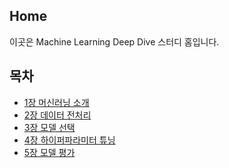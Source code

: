 ## Home

이곳은 Machine Learning Deep Dive 스터디 홈입니다.

## 목차

- [1장 머신러닝 소개](./resources#1장-머신러닝-소개)
- [2장 데이터 전처리](./resources#2장-데이터-전처리)
- [3장 모델 선택](./resources#3장-모델-선택)
- [4장 하이퍼파라미터 튜닝](./resources#4장-하이퍼파라미터-튜닝)
- [5장 모델 평가](./resources#5장-모델-평가)
